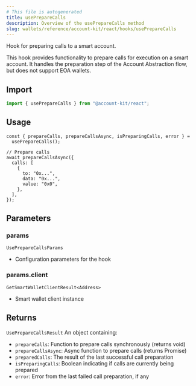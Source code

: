 ```yaml
---
# This file is autogenerated
title: usePrepareCalls
description: Overview of the usePrepareCalls method
slug: wallets/reference/account-kit/react/hooks/usePrepareCalls
---
```


Hook for preparing calls to a smart account.

This hook provides functionality to prepare calls for execution on a smart account.
It handles the preparation step of the Account Abstraction flow, but does not support EOA wallets.

## Import

```ts
import { usePrepareCalls } from "@account-kit/react";
```

## Usage

```tsx twoslash
const { prepareCalls, prepareCallsAsync, isPreparingCalls, error } =
  usePrepareCalls();

// Prepare calls
await prepareCallsAsync({
  calls: [
    {
      to: "0x...",
      data: "0x...",
      value: "0x0",
    },
  ],
});
```

## Parameters

### params

`UsePrepareCallsParams`

- Configuration parameters for the hook

### params.client

`GetSmartWalletClientResult<Address>`

- Smart wallet client instance

## Returns

`UsePrepareCallsResult`
An object containing:

- `prepareCalls`: Function to prepare calls synchronously (returns void)
- `prepareCallsAsync`: Async function to prepare calls (returns Promise)
- `preparedCalls`: The result of the last successful call preparation
- `isPreparingCalls`: Boolean indicating if calls are currently being prepared
- `error`: Error from the last failed call preparation, if any

